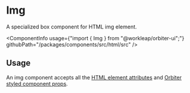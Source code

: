 
<Meta of={ImgStories} />

# Img

<Tagline>A specialized <Link href="?path=/docs/box--default-story">box</Link> component for HTML img element.</Tagline>

<ComponentInfo
    usage={"import { Img } from \"@workleap/orbiter-ui\";"}
    githubPath="/packages/components/src/html/src"
/>

## Usage

An img component accepts all the [HTML element attributes](https://developer.mozilla.org/en-US/docs/Web/HTML/Element/img) and [Orbiter styled component props](?path=/docs/styling--page).

<Canvas of={ImgStories.Example} />
